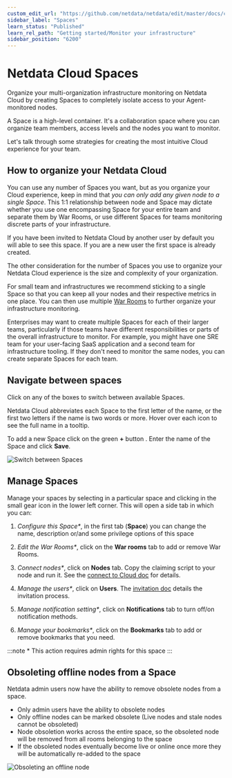 ```yaml
---
custom_edit_url: "https://github.com/netdata/netdata/edit/master/docs/cloud/spaces.md"
sidebar_label: "Spaces"
learn_status: "Published"
learn_rel_path: "Getting started/Monitor your infrastructure"
sidebar_position: "6200"
---
```

# Netdata Cloud Spaces

Organize your multi-organization infrastructure monitoring on Netdata Cloud by creating Spaces to completely isolate access to your Agent-monitored nodes.

A Space is a high-level container. It's a collaboration space where you can organize team members, access levels and the
nodes you want to monitor.

Let's talk through some strategies for creating the most intuitive Cloud experience for your team.

## How to organize your Netdata Cloud

You can use any number of Spaces you want, but as you organize your Cloud experience, keep in mind that _you can only
add any given node to a single Space_. This 1:1 relationship between node and Space may dictate whether you use one
encompassing Space for your entire team and separate them by War Rooms, or use different Spaces for teams monitoring
discrete parts of your infrastructure.

If you have been invited to Netdata Cloud by another user by default you will able to see this space. If you are a new
user the first space is already created.

The other consideration for the number of Spaces you use to organize your Netdata Cloud experience is the size and
complexity of your organization.

For small team and infrastructures we recommend sticking to a single Space so that you can keep all your nodes and their
respective metrics in one place. You can then use
multiple [War Rooms](/docs/getting-started/monitor-your-infrastructure/war-rooms)
to further organize your infrastructure monitoring.

Enterprises may want to create multiple Spaces for each of their larger teams, particularly if those teams have
different responsibilities or parts of the overall infrastructure to monitor. For example, you might have one SRE team
for your user-facing SaaS application and a second team for infrastructure tooling. If they don't need to monitor the
same nodes, you can create separate Spaces for each team.

## Navigate between spaces

Click on any of the boxes to switch between available Spaces.

Netdata Cloud abbreviates each Space to the first letter of the name, or the first two letters if the name is two words
or more. Hover over each icon to see the full name in a tooltip.

To add a new Space click on the green **+** button . Enter the name of the Space and click **Save**.

![Switch between Spaces](/img/cloud/main-page-add-space.png)

## Manage Spaces

Manage your spaces by selecting in a particular space and clicking in the small gear icon in the lower left corner. This
will open a side tab in which you can:

1. _Configure this Space*_, in the first tab (**Space**) you can change the name, description or/and some privilege
   options of this space

2. _Edit the War Rooms*_, click on the **War rooms** tab to add or remove War Rooms.

3. _Connect nodes*_, click on **Nodes** tab. Copy the claiming script to your node and run it. See the
   [connect to Cloud doc](/docs/getting-started/monitor-your-infrastructure/connect-agent-to-cloud) for details.

4. _Manage the users*_, click on **Users**.
   The [invitation doc](/docs/getting-started/monitor-your-infrastructure/invite-your-team)
   details the invitation process.

5. _Manage notification setting*_, click on **Notifications** tab to turn off/on notification methods.

6. _Manage your bookmarks*_, click on the **Bookmarks** tab to add or remove bookmarks that you need.

:::note \* This action requires admin rights for this space
:::

## Obsoleting offline nodes from a Space

Netdata admin users now have the ability to remove obsolete nodes from a space.

- Only admin users have the ability to obsolete nodes
- Only offline nodes can be marked obsolete (Live nodes and stale nodes cannot be obsoleted)
- Node obsoletion works across the entire space, so the obsoleted node will be removed from all rooms belonging to the
  space
- If the obsoleted nodes eventually become live or online once more they will be automatically re-added to the space

![Obsoleting an offline node](https://user-images.githubusercontent.com/24860547/173087202-70abfd2d-f0eb-4959-bd0f-74aeee2a2a5a.gif)

